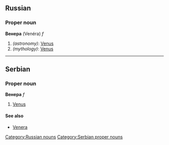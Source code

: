==Russian==
[[Category:Russian nouns]]
===Proper noun===
'''Венера''' (Venéra) ''f''

#''(astronomy)'': [[Venus]]
#''(mythology)'': [[Venus]]


----
==Serbian==
===Proper noun===
'''Венера''' ''f''
#[[Venus]]
====See also====
*[[Venera]]
[[Category:Serbian proper nouns]]